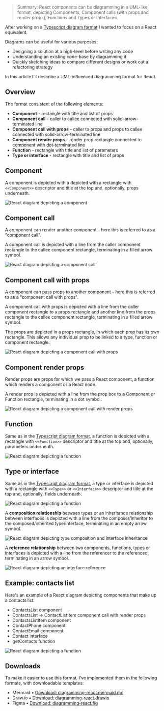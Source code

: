 > Summary: React components can be diagramming in a UML-like format, depicting Components, Component calls (with props and render props), Functions and Types or Interfaces.

After working on a [Typescript diagram format](/articles/diagramming-ts) I wanted to focus on a React equivalent.

Diagrams can be useful for various purposes:
- Designing a solution at a high-level before writing any code
- Understanding an existing code-base by diagramming it
- Quickly sketching ideas to compare different designs or work out a refactoring strategy

In this article I'll describe a UML-influenced diagramming format for React.

## Overview

The format consistent of the following elements:

- **Component** - rectangle with title and list of props
- **Component call** - caller to callee connected with solid-arrow-terminated line
- **Component call with props** - caller to props and props to callee connected with solid-arrow-terminated line
- **Component render props** - render prop rectangle connected to component with dot-terminated line
- **Function** - rectangle with title and list of parameters
- **Type or interface** - rectangle with title and list of props

## Component

A component is depicted with a depicted with a rectangle with `<<Component>>` descriptor and title at the top and, optionally, props underneath.

![React diagram depicting a component](/images/articles/diagramming-react/component.svg)

## Component call

A component can render another component – here this is referred to as a "component call".

A component call is depicted with a line from the caller component rectangle to the callee component rectangle, terminating in a filled arrow symbol.

![React diagram depicting a component call](/images/articles/diagramming-react/component-call.svg)

## Component call with props

A component can pass props to another component – here this is referred to as a "component call with props".

A component call with props is depicted with a line from the caller component rectangle to a props rectangle and another line from the props rectangle to the callee component rectangle, terminating in a filled arrow symbol.

The props are depicted in a props rectangle, in which each prop has its own rectangle. This allows any individual prop to be linked to a type, function or component rectangle.

![React diagram depicting a component call with props](/images/articles/diagramming-react/component-call-with-props.svg)

## Component render props

Render props are props for which we pass a React component, a function which renders a component or a React node.

A render prop is depicted with a line from the prop box to a Component or Function rectangle, terminating in a dot symbol.

![React diagram depicting a component call with render props](/images/articles/diagramming-react/component-call-with-render-props.svg)

## Function

Same as in the [Typescript diagram format](/articles/diagramming-ts), a function is depicted with a rectangle with `<<Function>>` descriptor and title at the top and, optionally, parameters underneath.

![React diagram depicting a function](/images/articles/diagramming-react/function.svg)

## Type or interface

Same as in the [Typescript diagram format](/articles/diagramming-ts), a type or interface is depicted with a rectangle with `<<Type>>` or `<<Interface>>` descriptor and title at the top and, optionally, fields underneath.

![React diagram depicting a function](/images/articles/diagramming-react/type-interface.svg)

A **composition relationship** between types or an inheritance relationship between interfaces is depicted with a line from the composer/inheritor to the composed/inherited type/interface, terminating in an empty arrow symbol.

![React diagram depicting type composition and interface inheritance](/images/articles/diagramming-react/composition-inheritance.svg)

A **reference relationship** between two components, functions, types or interfaces is depicted with a line from the referencer to the referenced, terminating in an arrow symbol.

![React diagram depicting an interface reference](/images/articles/diagramming-react/interface-reference.svg)

## Example: contacts list

Here's an example of a React diagram depicting components that make up a contacts list.

- ContactsList component
- ContactsList -> ContactListItem component call with render props
- ContactsListItem component
- ContactPhone component
- ContactEmail component
- Contact interface
- getContacts function

![React diagram depicting a function](/images/articles/diagramming-react/contacts-list-example.svg)

## Downloads

To make it easier to use this format, I've implemented them in the following formats, with downloadable templates:

- Mermaid • [Download: diagramming-react.mermaid.md](/downloads/articles/diagramming-react/diagramming-react.mermaid.md)
- Draw.io • [Download: diagramming-react.drawio](/downloads/articles/diagramming-react/diagramming-react.drawio)
- Figma • [Download: diagramming-react.fig](/downloads/articles/diagramming-react/diagramming-react.fig)

